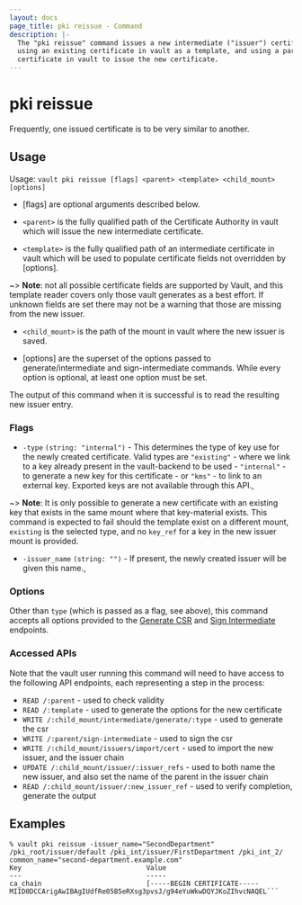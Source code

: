 ```yaml
---
layout: docs
page_title: pki reissue - Command
description: |-
  The "pki reissue" command issues a new intermediate ("issuer") certificate,
  using an existing certificate in vault as a template, and using a parent
  certificate in vault to issue the new certificate.
---
```


# pki reissue

Frequently, one issued certificate is to be very similar to another.

## Usage

Usage: `vault pki reissue [flags] <parent> <template> <child_mount> [options]`

- [flags] are optional arguments described below.

- `<parent>` is the fully qualified path of the Certificate Authority in vault
  which will issue the new intermediate certificate.

- `<template>` is the fully qualified path of an intermediate certificate in vault
  which will be used to populate certificate fields not overridden by [options].

~> **Note**: not all possible certificate fields are supported by Vault, and
  this template reader covers only those vault generates as a best effort.  If
  unknown fields are set there may not be a warning that those are missing from
  the new issuer.

- `<child_mount>` is the path of the mount in vault where the new issuer is saved.

- [options] are the superset of the options passed to generate/intermediate and
  sign-intermediate commands.  While every option is optional, at least one
  option must be set.

The output of this command when it is successful is to read the resulting new
issuer entry.

### Flags

- `-type` `(string: "internal")` - This determines the type of key use for the
   newly created certificate.  Valid types are `"existing"` - where we link to
   a key already present in the vault-backend to be used - `"internal"` - to
   generate a new key for this certificate - or `"kms"` - to link to an external
   key.  Exported keys are not available through this API.,

~> **Note**: It is only possible to generate a new certificate with an existing
   key that exists in the same mount where that key-material exists.  This
   command is expected to fail should the template exist on a different mount,
   `existing` is the selected type, and no `key_ref` for a key in the new issuer
   mount is provided.

- `-issuer_name` `(string: "")` - If present, the newly created issuer will be
   given this name.,

### Options

Other than `type` (which is passed as a flag, see above), this command accepts
all options provided to the
[Generate CSR](/vault/api-docs/secret/pki#generate-intermediate-csr) and
[Sign Intermediate](/vault/api-docs/secret/pki#sign-intermediate) endpoints.

### Accessed APIs

Note that the vault user running this command will need to have access to the
following API endpoints, each representing a step in the process:

 - `READ /:parent` - used to check validity
 - `READ /:template` - used to generate the options for the new certificate
 - `WRITE /:child_mount/intermediate/generate/:type` - used to generate the csr
 - `WRITE /:parent/sign-intermediate` - used to sign the csr
 - `WRITE /:child_mount/issuers/import/cert` - used to import the new issuer,
 and the issuer chain
 - `UPDATE /:child_mount/issuer/:issuer_refs` - used to both name the new
 issuer, and also set the name of the parent in the issuer chain
 - `READ /:child_mount/issuer/:new_issuer_ref` - used to verify completion,
 generate the output

## Examples

```
% vault pki reissue -issuer_name="SecondDepartment" /pki_root/issuer/default /pki_int/issuer/FirstDepartment /pki_int_2/ common_name="second-department.example.com"
Key                               Value
---                               -----
ca_chain                          [-----BEGIN CERTIFICATE-----
MIID0DCCArigAwIBAgIUdfRe05B5eRXsg3pvsJ/g94eYuWkwDQYJKoZIhvcNAQEL```
